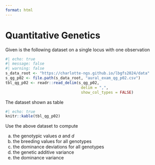 ```yaml
---
format: html
---
```


# Quantitative Genetics
Given is the following dataset on a single locus with one observation

```r
#| echo: true
#| message: false
#| warning: false
s_data_root <- "https://charlotte-ngs.github.io/lbgfs2024/data"
s_qg_p02 <- file.path(s_data_root, "aural_exam_qg_p02.csv")
tbl_qg_p02 <- readr::read_delim(s_qg_p02, 
                                 delim = ",", 
                                 show_col_types = FALSE)
```

The dataset shown as table

```r
#| echo: true
knitr::kable(tbl_qg_p02)
```

Use the above dataset to compute 

a. the genotypic values $a$ and $d$
b. the breeding values for all genotypes
c. the dominance deviations for all genotypes
d. the genetic additive variance
e. the dominance variance




